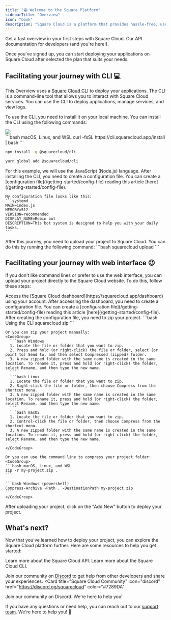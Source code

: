 ```yaml
---
title: "😁 Welcome to the Square Platform"
sidebarTitle: "Overview"
icon: "book"
description: "Square Cloud is a platform that provides hassle-free, user-friendly enterprise hosting services. Get started in minutes. ✨"
---
```


<CardGroup>
  <Card
    title="Quick Start Guide"
    icon="book"
    href="/getting-started/quick-start"
  >
    Get a fast overview in your first steps with Square Cloud.
  </Card>
  <Card title="Official API" icon="code" href="/api-reference">
    Our API documentation for developers (and you're here!).
  </Card>
</CardGroup>

<Snippet file="before-begin.mdx" />

Once you've signed up, you can start deploying your applications on Square Cloud after selected the plan that suits your needs.

## Facilitating your journey with CLI 💻
This Overview uses a [Square Cloud CLI](/cli) to deploy your applications. The CLI is a command-line tool that allows you to interact with Square Cloud services. You can use the CLI to deploy applications, manage services, and view logs.

To use the CLI, you need to install it on your local machine. You can install the CLI using the following commands:

<Frame>
  <img src="https://cdn.squarecloud.app/blog/posts/changelog/01-02-2024/square-cli-install.gif" />
</Frame>
<br/>

<CodeGroup>
```bash macOS, Linux, and WSL 
curl -fsSL https://cli.squarecloud.app/install | bash
```

```bash Windows with npm
npm install -g @squarecloud/cli
```

```bash Windows with yarn
yarn global add @squarecloud/cli
```
</CodeGroup>

<Steps>
  <Step title="Read the instructions about your language">
    <Snippet file="languages.mdx" />
    <Info>For this example, we will use the JavaScript (Node.js) language.</Info>
  </Step>
  <Step title="Create your Square Cloud config file">
    After installing the CLI, you need to create a configuration file. You can create a [configuration file](/getting-started/config-file) reading this article [here](/getting-started/config-file).

    My configuration file looks like this:
    ```systemd
    MAIN=index.js
    MEMORY=512
    VERSION=recommended
    DISPLAY_NAME=Robin bot
    DESCRIPTION=This bot system is designed to help you with your daily tasks.
    ```
  </Step>
  <Step title="Upload your project">
    After this journey, you need to upload your project to Square Cloud. You can do this by running the following command:
    ```bash
    squarecloud upload
    ```
  </Step>
</Steps>


## Facilitating your journey with web interface 😉
If you don't like command lines or prefer to use the web interface, you can upload your project directly to the Square Cloud website. To do this, follow these steps:

<Steps>
  <Step title="Access the Square Cloud website">
    Access the [Square Cloud dashboard](https://squarecloud.app/dashboard) using your account.
  </Step>
    <Step title="Create your Square Cloud config file">
    After accessing the dashboard, you need to create a configuration file. You can create a [configuration file](/getting-started/config-file) reading this article [here](/getting-started/config-file).
  </Step>
  <Step title="ZIP your project">
    After creating the configuration file, you need to zip your project.
    ```bash Using the CLI
    squarecloud zip
    ```

    Or you can zip your project manually:
    <CodeGroup>
      ```bash Windows
      1. Locate the file or folder that you want to zip.
      2. Press and hold (or right-click) the file or folder, select (or point to) Send to, and then select Compressed (zipped) folder.
      3. A new zipped folder with the same name is created in the same location. To rename it, press and hold (or right-click) the folder, select Rename, and then type the new name.
      ```
      ```bash Linux
      1. Locate the file or folder that you want to zip.
      2. Right-click the file or folder, then choose Compress from the shortcut menu.
      3. A new zipped folder with the same name is created in the same location. To rename it, press and hold (or right-click) the folder, select Rename, and then type the new name.
      ```
      ```bash macOS
      1. Locate the file or folder that you want to zip.
      2. Control-click the file or folder, then choose Compress from the shortcut menu.
      3. A new zipped folder with the same name is created in the same location. To rename it, press and hold (or right-click) the folder, select Rename, and then type the new name.
      ```
    </CodeGroup>

    Or you can use the command line to compress your project folder:
    <CodeGroup>
    ```bash macOS, Linux, and WSL
    zip -r my-project.zip .
    ```

    ```bash Windows (powershell)
    Compress-Archive -Path . -DestinationPath my-project.zip
    ```
    </CodeGroup>
   </Step>
  <Step title="Deploy your project">
    After uploading your project, click on the "Add New" button to deploy your project.
  </Step>
</Steps>

## What's next?
Now that you've learned how to deploy your project, you can explore the Square Cloud platform further. Here are some resources to help you get started:

<CardGroup>
  <Card
    title="API Reference"
    icon="server"
    href="/api-reference"
  >
    Learn more about the Square Cloud API.
  </Card>
  <Card
    title="CLI Reference"
    icon="code"
    href="/cli-reference"
  >
    Learn more about the Square Cloud CLI.
  </Card>
</CardGroup>

Join our community on [Discord](https://discord.gg/squarecloud) to get help from other developers and share your experiences.
<Card 
  title="Square Cloud Community"
  icon="discord"
  href="https://discord.gg/squarecloud"
  color="#7289DA"
>
  Join our community on Discord. We're here to help you!
</Card>

If you have any questions or need help, you can reach out to our [support team](https://squarecloud.app/support). We're here to help you! 🚀